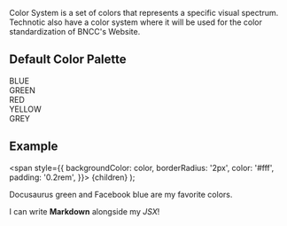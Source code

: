 
Color System is a set of colors that represents a specific visual spectrum. Technotic also have a color system where it will be used for the color standardization of BNCC's Website.

## Default Color Palette

<div style={{display:"flex", flexDirection:"column", gap:"32px"}}>
    <div style={{display:"flex", justifyContent:"space-between",alignItems:"flex-start"}}>
        <div>BLUE</div>
        <Blue />
    </div>
    <div style={{display:"flex", justifyContent:"space-between",alignItems:"flex-start"}}>
        <div>GREEN</div>
        <Green />
    </div>
    <div style={{display:"flex", justifyContent:"space-between",alignItems:"flex-start"}}>
        <div>RED</div>
        <Red />
    </div>
    <div style={{display:"flex", justifyContent:"space-between",alignItems:"flex-start"}}>
        <div>YELLOW</div>
        <Yellow />
    </div>
    <div style={{display:"flex", justifyContent:"space-between",alignItems:"flex-start"}}>
        <div>GREY</div>
        <Grey />
    </div>
</div>

## Example

  <span
    style={{
      backgroundColor: color,
      borderRadius: '2px',
      color: '#fff',
      padding: '0.2rem',
    }}>
    {children}
  </span>
);

<Highlight color="#25c2a0">Docusaurus green</Highlight> and <Highlight color="#1877F2">Facebook blue</Highlight> are my favorite colors.

I can write **Markdown** alongside my _JSX_!
